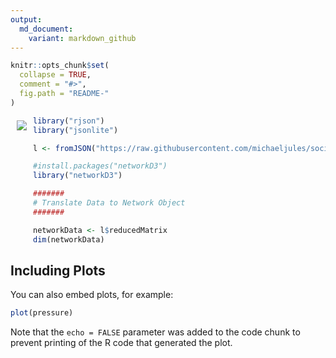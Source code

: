 ```yaml
---
output:
  md_document:
    variant: markdown_github
---
```


<!-- README.md is generated from README.Rmd. Please edit that file -->


```r
knitr::opts_chunk$set(
  collapse = TRUE,
  comment = "#>",
  fig.path = "README-"
)
```

<a href="https://d3js.org"><img src="https://d3js.org/logo.svg" align="left" hspace="10" vspace="6"></a>

```r

library("rjson")
library("jsonlite")

l <- fromJSON("https://raw.githubusercontent.com/michaeljules/social-network-viz/master/data/data.js",flatten=TRUE)

#install.packages("networkD3")
library("networkD3")

#######
# Translate Data to Network Object
#######

networkData <- l$reducedMatrix
dim(networkData)
```

## Including Plots

You can also embed plots, for example:

```r
plot(pressure)
```

Note that the `echo = FALSE` parameter was added to the code chunk to prevent printing of the R code that generated the plot.
